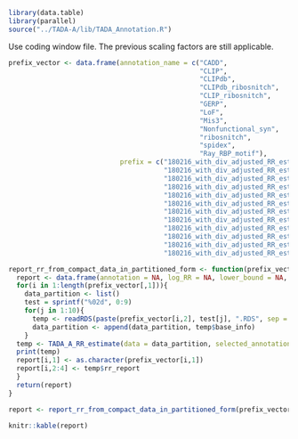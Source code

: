 
```r
library(data.table)
library(parallel)
source("../TADA-A/lib/TADA_Annotation.R")
```

Use coding window file. The previous scaling factors are still applicable. 


```r
prefix_vector <- data.frame(annotation_name = c("CADD",
                                                "CLIP",
                                                "CLIPdb",
                                                "CLIPdb_ribosnitch",
                                                "CLIP_ribosnitch",
                                                "GERP",
                                                "LoF",
                                                "Mis3",
                                                "Nonfunctional_syn",
                                                "ribosnitch",
                                                "spidex",
                                                "Ray_RBP_motif"), 
                            prefix = c("180216_with_div_adjusted_RR_estimate_Simons_519_new_version_ANNO_CADD/180216_with_div_adjusted_RR_estimate_Simons_519_new_version_ANNO_CADD_",
                                       "180216_with_div_adjusted_RR_estimate_Simons_519_new_version_ANNO_CLIP/180216_with_div_adjusted_RR_estimate_Simons_519_new_version_ANNO_CLIP_",
                                       "180216_with_div_adjusted_RR_estimate_Simons_519_new_version_ANNO_CLIPdb/180216_with_div_adjusted_RR_estimate_Simons_519_new_version_ANNO_CLIPdb_",
                                       "180216_with_div_adjusted_RR_estimate_Simons_519_new_version_ANNO_CLIPdb_ribosnitch/180216_with_div_adjusted_RR_estimate_Simons_519_new_version_ANNO_CLIPdb_ribosnitch_",
                                       "180216_with_div_adjusted_RR_estimate_Simons_519_new_version_ANNO_CLIP_ribosnitch/180216_with_div_adjusted_RR_estimate_Simons_519_new_version_ANNO_CLIP_ribosnitch_",
                                       "180216_with_div_adjusted_RR_estimate_Simons_519_new_version_ANNO_GERP/180216_with_div_adjusted_RR_estimate_Simons_519_new_version_ANNO_GERP_",
                                       "180216_with_div_adjusted_RR_estimate_Simons_519_new_version_ANNO_LoF/180216_with_div_adjusted_RR_estimate_Simons_519_new_version_ANNO_LoF_",
                                       "180216_with_div_adjusted_RR_estimate_Simons_519_new_version_ANNO_Mis3/180216_with_div_adjusted_RR_estimate_Simons_519_new_version_ANNO_Mis3_",
                                       "180216_with_div_adjusted_RR_estimate_Simons_519_new_version_ANNO_nonfunctional_syn/180216_with_div_adjusted_RR_estimate_Simons_519_new_version_ANNO_nonfunctional_syn_",
                                       "180216_with_div_adjusted_RR_estimate_Simons_519_new_version_ANNO_ribosnitch/180216_with_div_adjusted_RR_estimate_Simons_519_new_version_ANNO_ribosnitch_",
                                       "180216_with_div_adjusted_RR_estimate_Simons_519_new_version_ANNO_spidex/180216_with_div_adjusted_RR_estimate_Simons_519_new_version_ANNO_spidex_",
                                       "180216_with_div_adjusted_RR_estimate_Simons_519_new_version_ANNO_Ray_RBP_motif/180216_with_div_adjusted_RR_estimate_Simons_519_new_version_ANNO_Ray_RBP_motif_"))

report_rr_from_compact_data_in_partitioned_form <- function(prefix_vector){
  report <- data.frame(annotation = NA, log_RR = NA, lower_bound = NA, upper_bound = NA)
  for(i in 1:length(prefix_vector[,1])){
    data_partition <- list()
    test = sprintf("%02d", 0:9)
    for(j in 1:10){
      temp <- readRDS(paste(prefix_vector[i,2], test[j], ".RDS", sep = ""))
      data_partition <- append(data_partition, temp$base_info)
    }
  temp <- TADA_A_RR_estimate(data = data_partition, selected_annotations = c(1), gene_prior_file = "../data/Example_gene_uniform_prior.txt", optimization_iteration = 2000, mode = "single_fast")
  print(temp)
  report[i,1] <- as.character(prefix_vector[i,1])
  report[i,2:4] <- temp$rr_report
  }
  return(report)
}

report <- report_rr_from_compact_data_in_partitioned_form(prefix_vector)
```

```r
knitr::kable(report)
```



